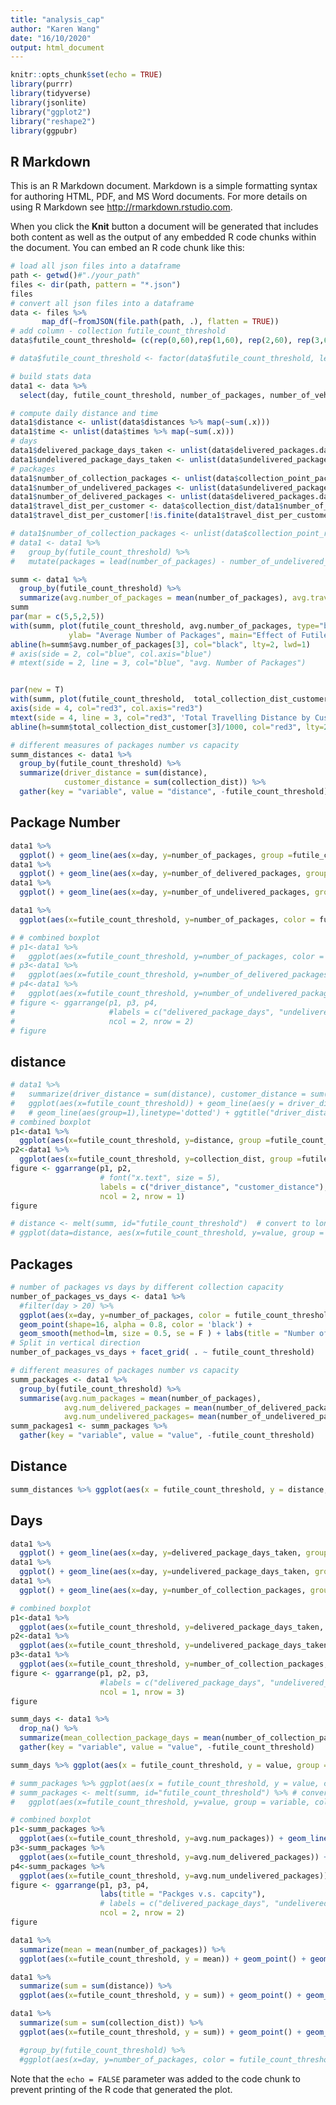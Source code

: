 ```yaml
---
title: "analysis_cap"
author: "Karen Wang"
date: "16/10/2020"
output: html_document
---
```


```r
knitr::opts_chunk$set(echo = TRUE)
library(purrr)
library(tidyverse)
library(jsonlite)
library("ggplot2")
library("reshape2")
library(ggpubr)
```

## R Markdown

This is an R Markdown document. Markdown is a simple formatting syntax for authoring HTML, PDF, and MS Word documents. For more details on using R Markdown see <http://rmarkdown.rstudio.com>.

When you click the **Knit** button a document will be generated that includes both content as well as the output of any embedded R code chunks within the document. You can embed an R code chunk like this:

```r
# load all json files into a dataframe
path <- getwd()#"./your_path"
files <- dir(path, pattern = "*.json")
files
# convert all json files into a dataframe
data <- files %>%
       map_df(~fromJSON(file.path(path, .), flatten = TRUE))
# add column - collection futile_count_threshold 
data$futile_count_threshold= (c(rep(0,60),rep(1,60), rep(2,60), rep(3,60), rep(4,60)))

# data$futile_count_threshold <- factor(data$futile_count_threshold, levels = c('5km', '10km', '15km', '20km'))
```
```r
# build stats data
data1 <- data %>%
  select(day, futile_count_threshold, number_of_packages, number_of_vehicles, collection_dist)

# compute daily distance and time
data1$distance <- unlist(data$distances %>% map(~sum(.x)))
data1$time <- unlist(data$times %>% map(~sum(.x)))
# days
data1$delivered_package_days_taken <- unlist(data$delivered_packages.days_taken %>% map(~sum(.x)))
data1$undelivered_package_days_taken <- unlist(data$undelivered_packages.days_taken %>% map(~sum(.x)))
# packages
data1$number_of_collection_packages <- unlist(data$collection_point_packages %>% map(~sum(.x))) 
data1$number_of_undelivered_packages <- unlist(data$undelivered_packages.days_taken %>% map(~length(.x))) # calculate the number of 
data1$number_of_delivered_packages <- unlist(data$delivered_packages.days_taken %>% map(~length(.x))) # calculate the number of delivered packages every day
data1$travel_dist_per_customer <- data$collection_dist/data1$number_of_collection_packages
data1$travel_dist_per_customer[!is.finite(data1$travel_dist_per_customer)]<-0

# data1$number_of_collection_packages <- unlist(data$collection_point_removed_packages %>% map(~sum(.x)))
# data1 <- data1 %>%
#   group_by(futile_count_threshold) %>% 
#   mutate(packages = lead(number_of_packages) - number_of_undelivered_packages) # compute packages
```
```r
summ <- data1 %>%
  group_by(futile_count_threshold) %>%
  summarize(avg.number_of_packages = mean(number_of_packages), avg.travel_dist_per_customer = mean(travel_dist_per_customer), total_collection_dist_customer = sum(collection_dist)) 
summ
par(mar = c(5,5,2,5))
with(summ, plot(futile_count_threshold, avg.number_of_packages, type="b",  ylim = c(0,200), xlab= "Futile Count Threshold",
             ylab= "Average Number of Packages", main="Effect of Futile Count Threshold"))
abline(h=summ$avg.number_of_packages[3], col="black", lty=2, lwd=1)
# axis(side = 2, col="blue", col.axis="blue")
# mtext(side = 2, line = 3, col="blue", "avg. Number of Packages")


par(new = T)
with(summ, plot(futile_count_threshold,  total_collection_dist_customer/1000,  , ylim = c(000,max(total_collection_dist_customer/1000)), type="b", pch=15, col="red3", axes=F, xlab=NA, ylab=NA, cex=1.2))
axis(side = 4, col="red3", col.axis="red3")
mtext(side = 4, line = 3, col="red3", 'Total Travelling Distance by Customer (km)')
abline(h=summ$total_collection_dist_customer[3]/1000, col="red3", lty=2, lwd=1)
```
```r
# different measures of packages number vs capacity
summ_distances <- data1 %>%
  group_by(futile_count_threshold) %>%
  summarize(driver_distance = sum(distance), 
            customer_distance = sum(collection_dist)) %>%
  gather(key = "variable", value = "distance", -futile_count_threshold)
```


## Package Number
```r
data1 %>% 
  ggplot() + geom_line(aes(x=day, y=number_of_packages, group =futile_count_threshold, color = futile_count_threshold)) + ggtitle("Number of Packages over Time")
data1 %>% 
  ggplot() + geom_line(aes(x=day, y=number_of_delivered_packages, group =futile_count_threshold, color = futile_count_threshold)) + ggtitle("number_of_delivered_packages over time")
data1 %>% 
  ggplot() + geom_line(aes(x=day, y=number_of_undelivered_packages, group =futile_count_threshold, color = futile_count_threshold)) + ggtitle("number_of_undelivered_packages over time")

data1 %>% 
  ggplot(aes(x=futile_count_threshold, y=number_of_packages, color = futile_count_threshold)) + geom_boxplot() + ggtitle("Number of Packages vs Distance Threshold")

# # combined boxplot
# p1<-data1 %>% 
#   ggplot(aes(x=futile_count_threshold, y=number_of_packages, color = futile_count_threshold)) + geom_boxplot() + ggtitle("number_of_packages vs collection capcity")
# p3<-data1 %>% 
#   ggplot(aes(x=futile_count_threshold, y=number_of_delivered_packages, color = futile_count_threshold)) + geom_boxplot() + ggtitle("number_of_delivered_packages vs collection futile_count_threshold")
# p4<-data1 %>% 
#   ggplot(aes(x=futile_count_threshold, y=number_of_undelivered_packages, color = futile_count_threshold)) + geom_boxplot() + ggtitle("number_of_undelivered_packages vs collection futile_count_threshold")
# figure <- ggarrange(p1, p3, p4,
#                     #labels = c("delivered_package_days", "undelivered_package_days", "collection_package_days"),
#                     ncol = 2, nrow = 2)
# figure
```
## distance
```r
# data1 %>% 
#   summarize(driver_distance = sum(distance), customer_distance = sum(collection_dist)) %>% 
#   ggplot(aes(x=futile_count_threshold)) + geom_line(aes(y = driver_distance), color = "darkred") + geom_line(aes(y = customer_distance), color="steelblue", linetype="twodash")
#   # geom_line(aes(group=1),linetype='dotted') + ggtitle("driver_distance vs. futile_count_threshold")
# combined boxplot
p1<-data1 %>% 
  ggplot(aes(x=futile_count_threshold, y=distance, group =futile_count_threshold, color = futile_count_threshold)) + geom_boxplot()#+ stat_summary(fun.y=mean, geom="point", shape=23, size=4) #+ ggtitle("driver_distance vs collection futile_count_threshold")
p2<-data1 %>% 
  ggplot(aes(x=futile_count_threshold, y=collection_dist, group =futile_count_threshold, color = futile_count_threshold)) + geom_boxplot() #+ ggtitle("customer_distance vs collection futile_count_threshold")
figure <- ggarrange(p1, p2,
                    # font("x.text", size = 5),
                    labels = c("driver_distance", "customer_distance"),
                    ncol = 2, nrow = 1)
figure

# distance <- melt(summ, id="futile_count_threshold")  # convert to long format
# ggplot(data=distance, aes(x=futile_count_threshold, y=value, group = variable, colour=variable)) + geom_line() + geom_point()
```

## Packages
```r
# number of packages vs days by different collection capacity
number_of_packages_vs_days <- data1 %>% 
  #filter(day > 20) %>%
  ggplot(aes(x=day, y=number_of_packages, color = futile_count_threshold)) + 
  geom_point(shape=16, alpha = 0.8, color = 'black') +
  geom_smooth(method=lm, size = 0.5, se = F ) + labs(title = "Number of Packages v.s. Days by Collection Capacity")
# Split in vertical direction
number_of_packages_vs_days + facet_grid( . ~ futile_count_threshold) 

```



```r
# different measures of packages number vs capacity
summ_packages <- data1 %>%
  group_by(futile_count_threshold) %>%
  summarise(avg.num_packages = mean(number_of_packages), 
            avg.num_delivered_packages = mean(number_of_delivered_packages), 
            avg.num_undelivered_packages= mean(number_of_undelivered_packages))
summ_packages1 <- summ_packages %>% 
  gather(key = "variable", value = "value", -futile_count_threshold)

```
## Distance
```r
summ_distances %>% ggplot(aes(x = futile_count_threshold, y = distance, group = variable)) + geom_line(aes(color = variable)) + geom_point(aes(color = variable)) + ggtitle("Distance vs. Futile Count Threshold")#+ scale_color_manual(values = c("darkred", "steelblue")) 
```
## Days
```r
data1 %>% 
  ggplot() + geom_line(aes(x=day, y=delivered_package_days_taken, group =futile_count_threshold, color = futile_count_threshold)) + ggtitle("delivered_package_days over time")
data1 %>% 
  ggplot() + geom_line(aes(x=day, y=undelivered_package_days_taken, group =futile_count_threshold, color = futile_count_threshold)) + ggtitle("delivered_package_days over time")
data1 %>% 
  ggplot() + geom_line(aes(x=day, y=number_of_collection_packages, group =futile_count_threshold, color = futile_count_threshold)) + ggtitle("collection_package_days over time")
```
```r
# combined boxplot
p1<-data1 %>% 
  ggplot(aes(x=futile_count_threshold, y=delivered_package_days_taken, group =futile_count_threshold, color = futile_count_threshold)) + geom_boxplot() + ggtitle("delivered_package_days vs collection futile_count_threshold")
p2<-data1 %>% 
  ggplot(aes(x=futile_count_threshold, y=undelivered_package_days_taken, group =futile_count_threshold, color = futile_count_threshold)) + geom_boxplot() + ggtitle("undelivered_package_days vs collection futile_count_threshold")
p3<-data1 %>% 
  ggplot(aes(x=futile_count_threshold, y=number_of_collection_packages, group =futile_count_threshold, color = futile_count_threshold)) + geom_boxplot() + ggtitle("collection_package_days vs collection futile_count_threshold")
figure <- ggarrange(p1, p2, p3,
                    #labels = c("delivered_package_days", "undelivered_package_days", "collection_package_days"),
                    ncol = 1, nrow = 3)
figure

summ_days <- data1 %>% 
  drop_na() %>% 
  summarize(mean_collection_package_days = mean(number_of_collection_packages), mean_delivered_package_days = mean(delivered_package_days_taken), mean_undelivered_package_days = mean(undelivered_package_days_taken)) %>% #mean_number_of_packages = mean(number_of_packages), 
  gather(key = "variable", value = "value", -futile_count_threshold) 

summ_days %>% ggplot(aes(x = futile_count_threshold, y = value, group = variable)) + geom_line(aes(color = variable), linetype='dotted') + geom_point(aes(color = variable)) #+ scale_color_manual(values = c("darkred", "steelblue")) 

# summ_packages %>% ggplot(aes(x = futile_count_threshold, y = value, col = variable)) + geom_boxplot()
# summ_packages <- melt(summ, id="futile_count_threshold") %>% # convert to long format
#   ggplot(aes(x=futile_count_threshold, y=value, group = variable, colour=variable)) + geom_line() + geom_point()

```

```r
# combined boxplot
p1<-summ_packages %>% 
  ggplot(aes(x=futile_count_threshold, y=avg.num_packages)) + geom_line(linetype='dotted') + geom_point()
p3<-summ_packages %>% 
  ggplot(aes(x=futile_count_threshold, y=avg.num_delivered_packages)) + geom_line(linetype='dotted') + geom_point()
p4<-summ_packages %>% 
  ggplot(aes(x=futile_count_threshold, y=avg.num_undelivered_packages)) + geom_line(linetype='dotted') + geom_point()
figure <- ggarrange(p1, p3, p4,
                    labs(title = "Packges v.s. capcity"),
                    # labels = c("delivered_package_days", "undelivered_package_days", "collection_package_days"),
                    ncol = 2, nrow = 2)
figure
```
```r
data1 %>% 
  summarize(mean = mean(number_of_packages)) %>% 
  ggplot(aes(x=futile_count_threshold, y = mean)) + geom_point() + geom_line(aes(group=1),linetype='dotted') + ggtitle("number_of_packages vs. futile_count_threshold")

data1 %>% 
  summarize(sum = sum(distance)) %>% 
  ggplot(aes(x=futile_count_threshold, y = sum)) + geom_point() + geom_line(aes(group=1),linetype='dotted') + ggtitle("driver_distance vs. futile_count_threshold")

data1 %>% 
  summarize(sum = sum(collection_dist)) %>% 
  ggplot(aes(x=futile_count_threshold, y = sum)) + geom_point() + geom_line(aes(group=1),linetype='dotted') + ggtitle("customer_distance vs. futile_count_threshold")

  #group_by(futile_count_threshold) %>% 
  #ggplot(aes(x=day, y=number_of_packages, color = futile_count_threshold)) + geom_line(aes(group=1)) # + geom_bar(stat="identity") + ggtitle("tip_amount vs. hour")
```

Note that the `echo = FALSE` parameter was added to the code chunk to prevent printing of the R code that generated the plot.

